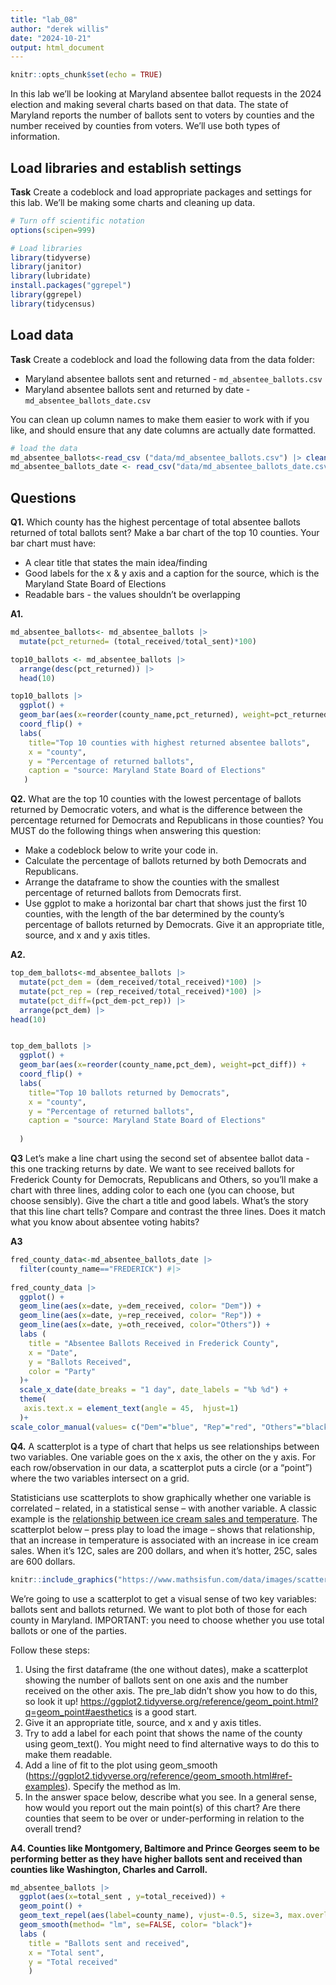 ```yaml
---
title: "lab_08"
author: "derek willis"
date: "2024-10-21"
output: html_document
---
```


```r
knitr::opts_chunk$set(echo = TRUE)
```

In this lab we'll be looking at Maryland absentee ballot requests in the 2024 election and making several charts based on that data. The state of Maryland reports the number of ballots sent to voters by counties and the number received by counties from voters. We'll use both types of information.

## Load libraries and establish settings

**Task** Create a codeblock and load appropriate packages and settings for this lab. We'll be making some charts and cleaning up data.

```r
# Turn off scientific notation
options(scipen=999)

# Load libraries
library(tidyverse)
library(janitor)
library(lubridate)
install.packages("ggrepel")
library(ggrepel)
library(tidycensus)
```

## Load data

**Task** Create a codeblock and load the following data from the data folder:

-   Maryland absentee ballots sent and returned - `md_absentee_ballots.csv`
-   Maryland absentee ballots sent and returned by date - `md_absentee_ballots_date.csv`

You can clean up column names to make them easier to work with if you like, and should ensure that any date columns are actually date formatted.

```r
# load the data
md_absentee_ballots<-read_csv ("data/md_absentee_ballots.csv") |> clean_names()
md_absentee_ballots_date <- read_csv("data/md_absentee_ballots_date.csv") |> clean_names()
```

## Questions

**Q1.** Which county has the highest percentage of total absentee ballots returned of total ballots sent? Make a bar chart of the top 10 counties. Your bar chart must have:

-   A clear title that states the main idea/finding
-   Good labels for the x & y axis and a caption for the source, which is the Maryland State Board of Elections
-   Readable bars - the values shouldn't be overlapping

**A1.**

```r
md_absentee_ballots<- md_absentee_ballots |>
  mutate(pct_returned= (total_received/total_sent)*100)

top10_ballots <- md_absentee_ballots |>
  arrange(desc(pct_returned)) |>
  head(10)

top10_ballots |>
  ggplot() +
  geom_bar(aes(x=reorder(county_name,pct_returned), weight=pct_returned)) +
  coord_flip() +
  labs(
    title="Top 10 counties with highest returned absentee ballots",
    x = "county",
    y = "Percentage of returned ballots",
    caption = "source: Maryland State Board of Elections"
   )
```

**Q2.** What are the top 10 counties with the lowest percentage of ballots returned by Democratic voters, and what is the difference between the percentage returned for Democrats and Republicans in those counties? You MUST do the following things when answering this question:

-   Make a codeblock below to write your code in.
-   Calculate the percentage of ballots returned by both Democrats and Republicans.
-   Arrange the dataframe to show the counties with the smallest percentage of returned ballots from Democrats first.
-   Use ggplot to make a horizontal bar chart that shows just the first 10 counties, with the length of the bar determined by the county's percentage of ballots returned by Democrats. Give it an appropriate title, source, and x and y axis titles.

**A2.**

```r
top_dem_ballots<-md_absentee_ballots |>
  mutate(pct_dem = (dem_received/total_received)*100) |>
  mutate(pct_rep = (rep_received/total_received)*100) |>
  mutate(pct_diff=(pct_dem-pct_rep)) |>
  arrange(pct_dem) |>
head(10)


top_dem_ballots |>
  ggplot() +
  geom_bar(aes(x=reorder(county_name,pct_dem), weight=pct_diff)) +
  coord_flip() +
  labs(
    title="Top 10 ballots returned by Democrats",
    x = "county",
    y = "Percentage of returned ballots",
    caption = "source: Maryland State Board of Elections"
    
  )

```

**Q3** Let's make a line chart using the second set of absentee ballot data - this one tracking returns by date. We want to see received ballots for Frederick County for Democrats, Republicans and Others, so you'll make a chart with three lines, adding color to each one (you can choose, but choose sensibly). Give the chart a title and good labels. What's the story that this line chart tells? Compare and contrast the three lines. Does it match what you know about absentee voting habits?

**A3**

```r
fred_county_data<-md_absentee_ballots_date |>
  filter(county_name=="FREDERICK") #|>
  
fred_county_data |>
  ggplot() +
  geom_line(aes(x=date, y=dem_received, color= "Dem")) +
  geom_line(aes(x=date, y=rep_received, color= "Rep")) +
  geom_line(aes(x=date, y=oth_received, color="Others")) +
  labs (
    title = "Absentee Ballots Received in Frederick County",
    x = "Date",
    y = "Ballots Received",
    color = "Party"
  )+
  scale_x_date(date_breaks = "1 day", date_labels = "%b %d") +
  theme(
   axis.text.x = element_text(angle = 45,  hjust=1) 
  )+
scale_color_manual(values= c("Dem"="blue", "Rep"="red", "Others"="black"))

```

**Q4.** A scatterplot is a type of chart that helps us see relationships between two variables. One variable goes on the x axis, the other on the y axis. For each row/observation in our data, a scatterplot puts a circle (or a "point") where the two variables intersect on a grid.

Statisticians use scatterplots to show graphically whether one variable is correlated -- related, in a statistical sense -- with another variable. A classic example is the [relationship between ice cream sales and temperature](https://www.mathsisfun.com/data/scatter-xy-plots.html). The scatterplot below -- press play to load the image -- shows that relationship, that an increase in temperature is associated with an increase in ice cream sales. When it's 12C, sales are 200 dollars, and when it's hotter, 25C, sales are 600 dollars.

```r
knitr::include_graphics("https://www.mathsisfun.com/data/images/scatter-ice-cream1.svg")
```

We're going to use a scatterplot to get a visual sense of two key variables: ballots sent and ballots returned. We want to plot both of those for each county in Maryland. IMPORTANT: you need to choose whether you use total ballots or one of the parties.

Follow these steps:

1.  Using the first dataframe (the one without dates), make a scatterplot showing the number of ballots sent on one axis and the number received on the other axis. The pre_lab didn't show you how to do this, so look it up! <https://ggplot2.tidyverse.org/reference/geom_point.html?q=geom_point#aesthetics> is a good start.
2.  Give it an appropriate title, source, and x and y axis titles.
3.  Try to add a label for each point that shows the name of the county using geom_text(). You might need to find alternative ways to do this to make them readable.
4.  Add a line of fit to the plot using geom_smooth (<https://ggplot2.tidyverse.org/reference/geom_smooth.html#ref-examples>). Specify the method as lm.
5.  In the answer space below, describe what you see. In a general sense, how would you report out the main point(s) of this chart? Are there counties that seem to be over or under-performing in relation to the overall trend?

**A4. Counties like Montgomery, Baltimore and Prince Georges seem to be performing better as they have higher ballots sent and received than counties like Washington, Charles and Carroll.**

```r
md_absentee_ballots |>
  ggplot(aes(x=total_sent , y=total_received)) +
  geom_point() +
  geom_text_repel(aes(label=county_name), vjust=-0.5, size=3, max.overlaps = 10)+
  geom_smooth(method= "lm", se=FALSE, color= "black")+
  labs (
    title = "Ballots sent and received",
    x = "Total sent",
    y = "Total received"
    )
  
  
```
